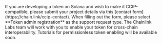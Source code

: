 
<Aside type="note" title="Token Integration Process">
  If you are developing a token on Solana and wish to make it CCIP-compatible, please submit your project details via
  this [contact form](https://chain.link/ccip-contact). When filling out the form, please select **Token admin
  registration** as the support request type. The Chainlink Labs team will work with you to enable your token for
  cross-chain interoperability. Tutorials for permissionless token enabling will be available soon.
</Aside>
